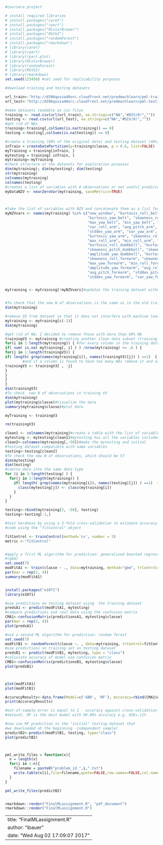 
```{r }
#coursera project

# install required libraries
# install.packages("caret")
# install.packages("rpart")
# install.packages("RColorBrewer")
# install.packages("RGtk2")
# install.packages("randomForest")
# install.packages("rmarkdown")
# library(caret)
# library(rpart)
# library(rpart.plot)
# library(RColorBrewer)
# library(randomForest)
# library(RGtk2)
# library(rmarkdown)
set.seed(123456) #set seed for replicability purposes

#download training and testing datasets

url_train<-"http://d396qusza40orc.cloudfront.net/predmachlearn/pml-training.csv"
url_test<-"http://d396qusza40orc.cloudfront.net/predmachlearn/pml-testing.csv"

#make datasets readable as csv files 
training <- read.csv(url(url_train), na.strings=c("NA","#DIV/0!",""))
testing <- read.csv(url(url_test), na.strings=c("NA","#DIV/0!",""))
#get rid of NAs
training<-training[,colSums(is.na(training)) == 0]
testing <-testing[,colSums(is.na(testing)) == 0]

#create a training (60% of the original data) and testing dataset (40%)
inTrain = createDataPartition(y=training$classe, p = 0.6, list=FALSE)
myTraining = training[inTrain, ]
mytesting = training[-inTrain, ]
mytraining<-myTraining
#check structure of the datasets for exploration purposes
dim(mytraining); dim(mytesting); dim(testing)
str(mytraining)
colnames(mytraining)
colnames(testing)
#creates a list of variables with 0 observations or not useful predictors (NZV)
myDataNZV <- nearZeroVar(mytraining, saveMetrics=TRUE) 



#take the list of variables with NZV and concatenate them as a list for readability purposes 
myNZVvars <- names(mytraining) %in% c("new_window", "kurtosis_roll_belt", "kurtosis_picth_belt",
                                      "kurtosis_yaw_belt", "skewness_roll_belt", "skewness_roll_belt.1", "skewness_yaw_belt",
                                      "max_yaw_belt", "min_yaw_belt", "amplitude_yaw_belt", "avg_roll_arm", "stddev_roll_arm",
                                      "var_roll_arm", "avg_pitch_arm", "stddev_pitch_arm", "var_pitch_arm", "avg_yaw_arm",
                                      "stddev_yaw_arm", "var_yaw_arm", "kurtosis_roll_arm", "kurtosis_picth_arm",
                                      "kurtosis_yaw_arm", "skewness_roll_arm", "skewness_pitch_arm", "skewness_yaw_arm",
                                      "max_roll_arm", "min_roll_arm", "min_pitch_arm", "amplitude_roll_arm", "amplitude_pitch_arm",
                                      "kurtosis_roll_dumbbell", "kurtosis_picth_dumbbell", "kurtosis_yaw_dumbbell", "skewness_roll_dumbbell",
                                      "skewness_pitch_dumbbell", "skewness_yaw_dumbbell", "max_yaw_dumbbell", "min_yaw_dumbbell",
                                      "amplitude_yaw_dumbbell", "kurtosis_roll_forearm", "kurtosis_picth_forearm", "kurtosis_yaw_forearm",
                                      "skewness_roll_forearm", "skewness_pitch_forearm", "skewness_yaw_forearm", "max_roll_forearm",
                                      "max_yaw_forearm", "min_roll_forearm", "min_yaw_forearm", "amplitude_roll_forearm",
                                      "amplitude_yaw_forearm", "avg_roll_forearm", "stddev_roll_forearm", "var_roll_forearm",
                                      "avg_pitch_forearm", "stddev_pitch_forearm", "var_pitch_forearm", "avg_yaw_forearm",
                                      "stddev_yaw_forearm", "var_yaw_forearm")


mytraining <- mytraining[!myNZVvars]#updates the training dataset without NZV variables


#To check that the new N of observations is the same as in the old training dataset
dim(mytraining)

#remove ID from dataset so that it does not interfere with machine learning analyses
mytraining <- mytraining[c(-1)]
dim(mytraining)

#get rid of NA; I decided to remove those with more than 60% NA
trainingV3 <- mytraining #creating another clean data subset (training V3) with less than 60% NA
for(i in 1:length(mytraining)) { #for every column in the training dataset, if NAs>60%  get rid of it
if( sum( is.na( mytraining[, i] ) ) /nrow(mytraining) >= .6 ) {
for(j in 1:length(trainingV3)) {
if( length( grep(names(mytraining[i]), names(trainingV3)[j]) ) ==1)  { # compare training and training V3 
        #and if a column is found to have too many NAs remove it and save it all in training V3
trainingV3 <- trainingV3[ , -j] 
}   
} 
}
}
dim(trainingV3)
#To check  new N of observations in training V3 
dim(mytraining)
plot(mytraining$classe)#visualize the data
summary(mytraining$classe)#plot data

myTraining <- trainingV3

rm(trainingV3)

clean1 <- colnames(mytraining)#create a table with the list of variables that are included in the training dataset
mytesting <- mytesting[clean1]#mytesting has all the variables included in my training
clean2<-colnames(mytraining[,-58])#make the mytesting and initial 
#testing dataset compatible with same variables
testing<-testing[clean2]
#To check the new N of observations, which should be 57
dim(mytesting)
dim(testing)
#coerce data into the same data type 
for (i in 1:length(testing) ) {
  for(j in 1:length(mytraining)) {
    if( length( grep(names(mytraining[i]), names(testing)[j]) ) ==1)  {
      class(mytesting[j]) <- class(mytraining[i])
    }      
  }      
}

testing<-rbind(mytraining[2, -58], testing)
testing<-testing[-1,]

#test hardness by using a 3-fold cross-validation to estimate accuracy. This is set in subsequent
#code using the "fitControl" object

fitControl <- trainControl(method='cv', number = 3)
metric <-"fitControl"


#apply a first ML algorithm for prediction: generalized boosted regression
#(gbm) 
set.seed(7)
modFitA1 <- train(classe ~ ., data=mytraining, method="gbm", trControl=fitControl)
par(mar = rep(2, 4))
summary(modFitA1)


install.packages("e1071")
library(e1071)

#use predictions on testing dataset using  the training dataset
predsA1 <- predict(modFitA1, mytesting)
#compare predictions and real data using the confusion matrix
CMA1<-confusionMatrix(predictionsA1, mytesting$classe)
par(mar = rep(2, 4))
plot(predsA1)

#use a second ML algorithm for prediction: random forest
set.seed(7)
modFitB1 <- randomForest(classe ~. , data=mytraining, trControl=fitControl)
#use predictions on training set on testing dataset
predsB1 <- predict(modFitB1, mytesting, type = "class")
#calculate accuracy of model use confusion matrix
CMB1<-confusionMatrix(predictionsB1, mytesting$classe)
plot(predsB1)



plot(modFitA1)
plot(modFitB1)

AccuracyResults<-data.frame(Model=c('GBR', 'RF'), Accuracy=rbind(CMA1$overall[1], CMB1$overall[1]))
print(AccuracyResults)

#out-of-sample error is equal to 1 - accuracy against cross-validation
#dataset. RF is the best model with 99.89% accuracy e.g. OSE=.11%

#now use RF prediction in the "initial" testing dataset that
#we downloaded at the beginning -independent sample)
predictB2<-predict(modFitB1, testing, type="class")
plot(predictB2)



pml_write_files = function(x){
  n = length(x)
  for(i in 1:n){
    filename = paste0("problem_id_",i,".txt")
    write.table(x[i],file=filename,quote=FALSE,row.names=FALSE,col.names=FALSE)
  }
}

pml_write_files(predictB2)


rmarkdown::render("FinalMLassignment.R", "pdf_document")
rmarkdown::render("FinalMLassignment.R")
```


---
title: "FinalMLassignment.R"
author: "ibauer"
date: "Wed Aug 02 17:09:07 2017"
---
